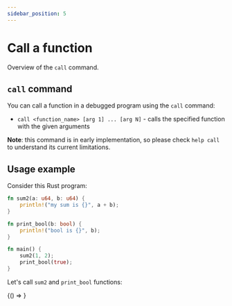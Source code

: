 ```yaml
---
sidebar_position: 5
---
```


# Call a function

Overview of the `call` command.

## `call` command

You can call a function in a debugged program using the `call` command:

- `call <function_name> [arg 1] ... [arg N]` - calls the specified function with the given arguments

**Note**: this command is in early implementation, so please check `help call` to understand its current limitations.

## Usage example

Consider this Rust program:

```rust
fn sum2(a: u64, b: u64) {
    println!("my sum is {}", a + b);
}

fn print_bool(b: bool) {
    println!("bool is {}", b);
}

fn main() {
    sum2(1, 2);
    print_bool(true);
}
```

Let's call `sum2` and `print_bool` functions:


<BrowserOnly>
  {() => <AsciinemaPlayer src="/BugStalker/casts/call.cast" />}
</BrowserOnly>

